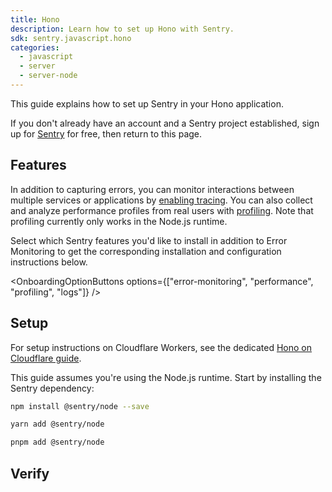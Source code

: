 ```yaml
---
title: Hono
description: Learn how to set up Hono with Sentry.
sdk: sentry.javascript.hono
categories:
  - javascript
  - server
  - server-node
---
```


<PlatformContent includePath="getting-started-primer" />

This guide explains how to set up Sentry in your Hono application.

If you don't already have an account and a Sentry project established, sign up for [Sentry](https://sentry.io/signup/) for free, then return to this page.

## Features

In addition to capturing errors, you can monitor interactions between multiple services or applications by [enabling tracing](/concepts/key-terms/tracing/). You can also collect and analyze performance profiles from real users with [profiling](/product/explore/profiling/). Note that profiling currently only works in the Node.js runtime.

Select which Sentry features you'd like to install in addition to Error Monitoring to get the corresponding installation and configuration instructions below.

<OnboardingOptionButtons
  options={["error-monitoring", "performance", "profiling", "logs"]}
/>

## Setup

For setup instructions on Cloudflare Workers, see the dedicated [Hono on Cloudflare guide](/platforms/javascript/guides/cloudflare/frameworks/hono/).

This guide assumes you're using the Node.js runtime. Start by installing the Sentry dependency:

```bash {tabTitle:npm}
npm install @sentry/node --save
```

```bash {tabTitle:yarn}
yarn add @sentry/node
```

```bash {tabTitle:pnpm}
pnpm add @sentry/node
```

<PlatformContent includePath="getting-started-config" platform="javascript.hono" />

## Verify

<PlatformContent includePath="getting-started-verify" platform="javascript.hono" />
